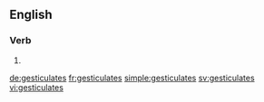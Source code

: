{{also|gesticulâtes}}
==English==

===Verb===
{{head|en|verb form}}

# {{en-third-person singular of|gesticulate}}

[[de:gesticulates]]
[[fr:gesticulates]]
[[simple:gesticulates]]
[[sv:gesticulates]]
[[vi:gesticulates]]
